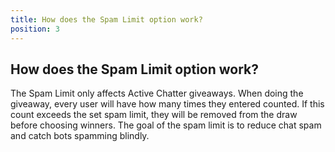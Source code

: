 ```yaml
---
title: How does the Spam Limit option work?
position: 3
---
```


## How does the Spam Limit option work?

The Spam Limit only affects Active Chatter giveaways. When doing the giveaway, every user will have how many times they entered counted. If this count exceeds the set spam limit, they will be removed from the draw before choosing winners. The goal of the spam limit is to reduce chat spam and catch bots spamming blindly.
